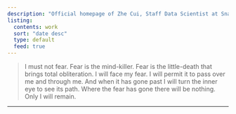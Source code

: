 ```yaml
---
description: "Official homepage of Zhe Cui, Staff Data Scientist at Snapchat. Research, projects, blog on recommender systems, AI, machine learning, and ranking."
listing:
  contents: work
  sort: "date desc"
  type: default
  feed: true
---
```

> I must not fear. Fear is the mind-killer. Fear is the little-death that brings total obliteration. I will face my fear. I will permit it to pass over me and through me. And when it has gone past I will turn the inner eye to see its path. Where the fear has gone there will be nothing. Only I will remain.

---

